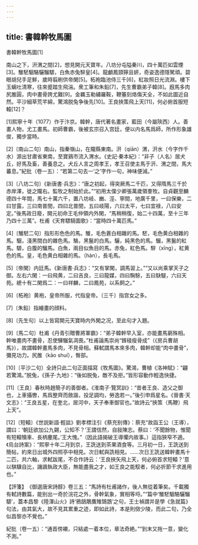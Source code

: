 ```yaml
---
---
---
```

title: 書韓幹牧馬圖
---



書韓幹牧馬圖[1]


南山之下，汧渭之間[2]，想見開元天寶年。八坊分屯隘秦川，四十萬匹如雲煙[3]。騅駓駰駱驪騮騵，白魚赤兔騂皇[4]。龍顱鳳頸獰且妍，奇姿逸德隱駑頑。碧眼胡兒手足鮮，歲時翦刷供帝閑[5]。柘袍臨池侍三千[6]，紅妝照日光流淵。樓下玉螭吐清寒，往來蹙踏生飛湍。衆工筆和朱鉛[7]，先生曹霸弟子韓[8]。廐馬多肉尻脽圓，肉中畫骨誇尤難[9]。金羈玉勒繡羅鞍，鞭箠刻烙傷天全，不如此圖近自然。平沙細草荒芊綿，驚鴻脱兔争後先[10]。王良挾策飛上天[11]，何必俯首服短轅[12]？

[1]熙寧十年（1077）作于汴京。韓幹，唐代著名畫家，藍田（今屬陝西）人。善畫人物，尤工畫馬。初師曹霸，後被玄宗召入宫廷，便以内名馬爲師，所作形象雄俊，獨步當時。

[2]〔南山二句〕南山，指秦嶺山，在隴縣東南。汧（qiān）渭，汧水（今字作千水）源出甘肅省東南，至寶鷄市流入渭水。《史記·秦本紀》：“非子（人名）居犬丘，好馬及畜，善養息之。犬丘人言之周孝王，孝王召使主馬于汧、渭之間，馬大蕃息。”紀批（卷一五）：“若第二句去一‘之’字作一句，神味便減。”

[3]〔八坊二句〕《新唐書·兵志》：“唐之初起，得突厥馬二千匹，又得隋馬三千於赤岸澤，徙之隴右。監牧之制始於此。”“初用太僕少卿張萬歲領羣牧。自貞觀至麟德四十年間，馬七十萬六千，置八坊岐、豳、涇、寧間，地廣千里，一曰保樂，二曰甘露，三曰南普閏，四曰北普閏，五曰岐陽，六曰太平，七曰宜禄，八曰安定。”後馬政日廢，開元初命王毛仲領内外閑，“馬稍稍復，始二十四萬，至十三年乃四十三萬”。杜甫《天育驃騎圖歌》：“當時四十萬匹馬。”

[4]〔騅駓二句〕指形形色色的馬。騅，毛色蒼白相雜的馬。駓，毛色黄白相雜的馬。駰，淺黑間白的雜色馬。駱，黑鬣的白馬。驪，純黑色的馬。騮，黑鬣的紅馬。騵，白腹的騮馬。白魚，兩目似魚目的馬。赤兔，紅色馬。騂（xīng），紅黄色的馬。皇，毛色黄白相雜的馬。（hàn），長毛馬。

[5]〔帝閑〕内廷馬。《新唐書·兵志》：“又有掌閑，調馬習上。”“又以尚乘掌天子之御。左右六閑：一曰飛黄，二曰吉良，三曰龍媒，四曰騊駼，五曰駃騠，六曰天苑。總十有二閑爲二：一曰祥麟，二曰鳳苑，以系飼之。”

[6]〔柘袍〕黄袍，皇帝所服，代指皇帝。〔三千〕指宫女之多。

[7]〔朱鉛〕指繪畫的顔料。

[8]〔先生句〕以上皆寫開元天寶時内外閑之况，至此句才入題。

[9]〔馬二句〕杜甫《丹青引贈曹將軍霸》：“弟子韓幹早入室，亦能畫馬窮殊相。幹唯畫肉不畫骨，忍使驊騮氣凋喪。”杜甫論馬崇尚“鋒稜瘦骨成”（《房兵曹胡馬》），故謂韓幹畫馬多肉，不見骨相。蘇軾謂馬本來多肉，韓幹却能“肉中畫骨”，彌見功力。尻脽（kāo shuí），臀部。

[10]〔平沙二句〕全詩只此二句正面描寫《牧馬圖》。驚鴻，曹植《洛神賦》：“翩若驚鴻。”脱兔，《孫子·九地》：“後如脱兔，敵不及拒。”皆形容動作輕逸快捷。

[11]〔王良〕春秋時趙簡子的善御者。《淮南子·覽冥訓》：“昔者王良、造父之御也，上車攝轡，馬爲整齊而斂諧，投足調均，勞逸若一。”後引申爲星名。《晉書·天文志》：“王良五星，在奎北，居河中，天子奉車御官也。”故詩云“挾策（馬鞭）飛上天”。

[12]〔短轅〕《世説新語·輕詆》劉孝標注引《蔡充别傳》：蔡充“故詣王公（王導），謂曰：‘朝廷欲加公九錫，公知不？’王謂信然，自敍陳志。蔡曰：‘不聞餘物，惟聞有短轅犢車、長柄麈尾。’王大愧。”（因此語揭破王導懼内故事。）這指狹窄不適。《烏台詩案》：“熙寧十年二月到京，王詵送到茶果酒食等。三月初一日，王詵送到簡帖，約來日出城外四照亭中相見。次日軾與詵相見。……次日王詵送韓幹畫馬十二匹，共六軸，求軾跋尾，不合作詩云：‘王良挾矢飛上天，何必俯首求短轅？’意以騏驥自比，譏諷執政大臣，無能盡我之才，如王良之能馭者，何必折節干求進用也。”

【評箋】　《御選唐宋詩醇》卷三五：“馬詩有杜甫諸作，後人無從着筆矣。千載獨有軾詩數篇，能别出一奇於浣花之外，骨幹氣象，實相等埒。”“篇中‘騅駓駰駱驪騮騵’，蓋本昌黎《陸渾山火》詩‘鴉鴟鵰鷹雉鵠鵾’之句，王士禎謂并是學《急就篇》句法，由其氣大，故不見其累重之迹，即如此詩，本是則傚少陵，而此二句，乃全似昌黎亦不覺也。”

紀批（卷一五）：“通首傍襯，只結處一着本位，章法奇絶。”“到末又拖一意，變化不測。”